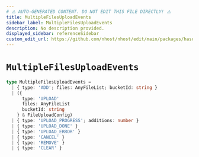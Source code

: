 ```yaml
---
# ⚠️ AUTO-GENERATED CONTENT. DO NOT EDIT THIS FILE DIRECTLY! ⚠️
title: MultipleFilesUploadEvents
sidebar_label: MultipleFilesUploadEvents
description: No description provided.
displayed_sidebar: referenceSidebar
custom_edit_url: https://github.com/nhost/nhost/edit/main/packages/hasura-storage-js/src/machines/multiple-files-upload.ts#L20
---
```


# `MultipleFilesUploadEvents`

```ts
type MultipleFilesUploadEvents =
  | { type: 'ADD'; files: AnyFileList; bucketId: string }
  | ({
      type: 'UPLOAD'
      files: AnyFileList
      bucketId: string
    } & FileUploadConfig)
  | { type: 'UPLOAD_PROGRESS'; additions: number }
  | { type: 'UPLOAD_DONE' }
  | { type: 'UPLOAD_ERROR' }
  | { type: 'CANCEL' }
  | { type: 'REMOVE' }
  | { type: 'CLEAR' }
```
